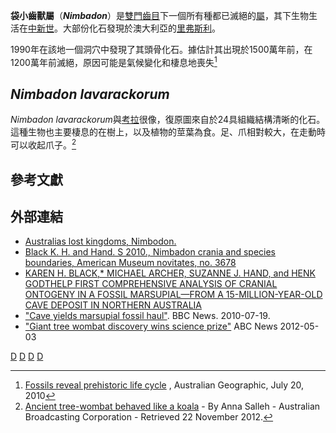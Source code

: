 {{Automatic Taxobox
| taxon = Nimbadon
| authority = Hand, Archer, Godthelp, [[Patricia_Vickers-Rich|Rich]] & Pledge, 1993
| name = 袋小齒獸屬
| fossil_range = {{Fossil range|中新世}}
| image = Composite Nimbadon lavarackorum skeleton from AL90, Riversleigh - journal.pone.0048213.g001.png
| image_caption = [[里弗斯利|里弗斯利]]的''N. lavarackorum''頭骨化石
| image2 = Reconstruction of Nimbadon lavarackorum mother and juvenile - journal.pone.0048213.g002.png
| image2_caption = 復原的''N. lavarackorum''母獸和幼獸
| subdivision_ranks = [[種|種]]
| subdivision =
†''N. lavarackorum''<br>
†''N. scottorrorum''<br>
†''N. whitelawi''
}}

'''袋小齒獸屬'''（'''''Nimbadon'''''）是[[雙門齒目|雙門齒目]]下一個所有種都已滅絕的[[屬|屬]]，其下生物生活在[[中新世|中新世]]。大部份化石發現於澳大利亞的[[里弗斯利|里弗斯利]]。

1990年在該地一個洞穴中發現了其頭骨化石。據估計其出現於1500萬年前，在1200萬年前滅絕，原因可能是氣候變化和棲息地喪失<ref>[http://www.australiangeographic.com.au/journal/unprecedented-fossil-find-shows-marsupial-life-cycle.htm/ Fossils reveal prehistoric life cycle] {{Wayback|url=http://www.australiangeographic.com.au/journal/unprecedented-fossil-find-shows-marsupial-life-cycle.htm/ |date=20110315131820 }}, Australian Geographic, July 20, 2010</ref>

==''Nimbadon lavarackorum''==
''Nimbadon lavarackorum''與[[考拉|考拉]]很像，復原圖來自於24具組織結構清晰的化石。這種生物也主要棲息的在樹上，以及植物的莖葉為食。足、爪相對較大，在走動時可以收起爪子。<ref>[http://www.abc.net.au/science/articles/2012/11/22/3637755.htm Ancient tree-wombat behaved like a koala] {{Wayback|url=http://www.abc.net.au/science/articles/2012/11/22/3637755.htm |date=20140111213533 }} - By Anna Salleh - Australian Broadcasting Corporation - Retrieved 22 November 2012.</ref>

==參考文獻==
{{Reflist}}

==外部連結==
*[https://web.archive.org/web/20090217125832/http://lostkingdoms.com/facts/factsheet24.htm Australias lost kingdoms, Nimbodon.]
*[http://digitallibrary.amnh.org/dspace/handle/2246/6041 Black K. H. and Hand. S 2010., Nimbadon crania and species boundaries, American Museum novitates, no. 3678]{{Wayback|url=http://digitallibrary.amnh.org/dspace/handle/2246/6041 |date=20120908174036 }}
*[http://pdfserve.informaworld.com/339420__924299680.pdf KAREN H. BLACK,* MICHAEL ARCHER, SUZANNE J. HAND, and HENK GODTHELP FIRST COMPREHENSIVE ANALYSIS OF CRANIAL ONTOGENY IN A FOSSIL MARSUPIAL—FROM A 15-MILLION-YEAR-OLD CAVE DEPOSIT IN NORTHERN AUSTRALIA]
*[http://www.bbc.co.uk/news/science-environment-10686515 "Cave yields marsupial fossil haul"]{{Wayback|url=http://www.bbc.co.uk/news/science-environment-10686515 |date=20150925185256 }}. BBC News. 2010-07-19.
*[http://www.abc.net.au/news/2012-05-03/giant-tree-wombat-wins-science-prize/3987314 "Giant tree wombat discovery wins science prize"]{{Wayback|url=http://www.abc.net.au/news/2012-05-03/giant-tree-wombat-wins-science-prize/3987314 |date=20140119183609 }} ABC News 2012-05-03
{{袋熊亞目}}
{{taxonbar}}
[[Category:_1993年描述的分类群|D]]
[[Category:澳大利亞史前哺乳動物|D]]
[[Category:雙門齒目|D]]
[[Category:中新世有袋動物|D]]